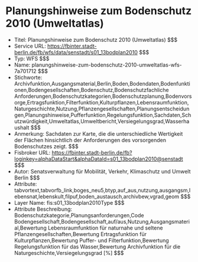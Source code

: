 # Planungshinweise zum Bodenschutz 2010 (Umweltatlas)
- Titel: Planungshinweise zum Bodenschutz 2010 (Umweltatlas) $$$
- Service URL: https://fbinter.stadt-berlin.de/fb/wfs/data/senstadt/s01_13bodplan2010 $$$
- Typ: WFS $$$
- Name: planungshinweise-zum-bodenschutz-2010-umweltatlas-wfs-7a701712 $$$
- Stichworte: Archivfunktion,Ausgangsmaterial,Berlin,Boden,Bodendaten,Bodenfunktionen,Bodengesellschaften,Bodenschutz,Bodenschutzfachliche Anforderungen,Bodenschutzkategorien,Bodenschutzplanung,Bodenvorsorge,Ertragsfunktion,Filterfunktion,Kulturpflanzen,Lebensraumfunktion,Naturgeschichte,Nutzung,Pflanzengesellschaften,Planungsentscheidungen,Planungshinweise,Pufferfunktion,Regelungsfunktion,Sachdaten,Schutzwürdigkeit,Umweltatlas,Umweltbericht,Versiegelungsgrad,Wasserhaushalt $$$
- Anmerkung: Sachdaten zur Karte, die die unterschiedliche Wertigkeit der Flächen hinsichtlich der Anforderungen des vorsorgenden Bodenschutzes zeigt. $$$
- Fisbroker URL: https://fbinter.stadt-berlin.de/fb?loginkey=alphaDataStart&alphaDataId=s01_13bodplan2010@senstadt $$$
- Autor: Senatsverwaltung für Mobilität, Verkehr, Klimaschutz und Umwelt Berlin $$$
- Attribute: tabvortext,tabvorfb_link,boges_neu5,btyp,auf_aus,nutzung,ausgangsm,lebensnat,lebenskult,filpuf,boden_austausch,archivbew,vgrad,geom $$$
- Layer Name: fis:s01_13bodplan2010Type $$$
- Attribute Beschreibung: Bodenschutzkategorie,Planungsanforderungen,Code Bodengesellschaft,Bodengesellschaft,auf/aus,Nutzung,Ausgangsmaterial,Bewertung Lebensraumfunktion für naturnahe und seltene Pflanzengesellschaften,Bewertung Ertragsfunktion für Kulturpflanzen,Bewertung Puffer- und Filterfunktion,Bewertung Regelungsfunktion für das Wasser,Bewertung Archivfunktion für die Naturgeschichte,Versiegelungsgrad [%] $$$
